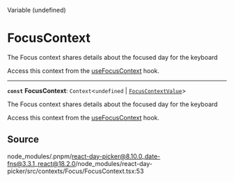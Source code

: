 <SectionTitle>Variable (undefined)</SectionTitle>

# FocusContext

<Description>
The Focus context shares details about the focused day for the keyboard

Access this context from the [useFocusContext](/api/main/functions/useFocusContext.md) hook.
</Description>

---

<a id="undefined" name="undefined"></a>

<SignatureMemberIdentifier>**`const`** **FocusContext**: `Context`\<`undefined` \| [`FocusContextValue`](/api/main/type-aliases/FocusContextValue.md)\></SignatureMemberIdentifier>

The Focus context shares details about the focused day for the keyboard

Access this context from the [useFocusContext](/api/main/functions/useFocusContext.md) hook.

## Source

node\_modules/.pnpm/react-day-picker@8.10.0\_date-fns@3.3.1\_react@18.2.0/node\_modules/react-day-picker/src/contexts/Focus/FocusContext.tsx:53
